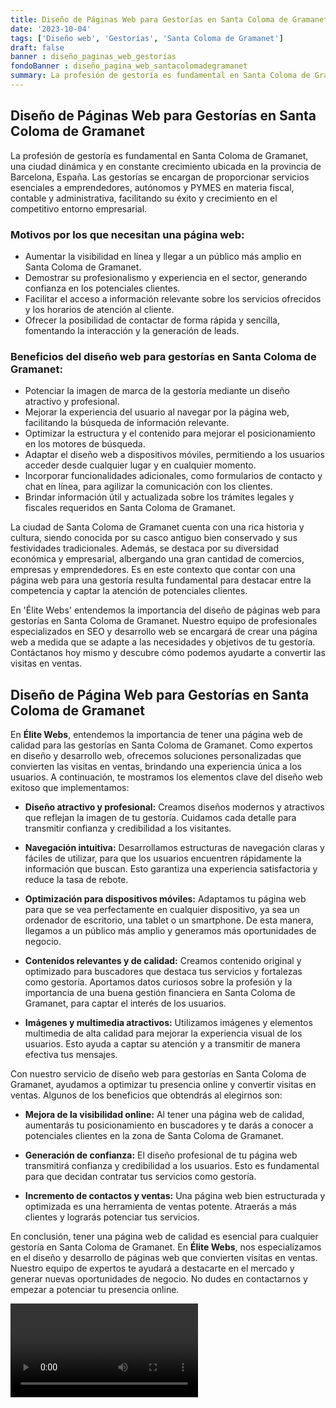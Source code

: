 ```yaml
---
title: Diseño de Páginas Web para Gestorías en Santa Coloma de Gramanet
date: '2023-10-04'
tags: ['Diseño web', 'Gestorías', 'Santa Coloma de Gramanet']
draft: false
banner : diseño_paginas_web_gestorías
fondoBanner : diseño_pagina_web_santacolomadegramanet
summary: La profesión de gestoría es fundamental en Santa Coloma de Gramanet, una ciudad dinámica y en constante crecimiento ubicada en la provincia de Barcelona, España. Las gestorías se encargan de proporcionar servicios esenciales a emprendedores, autónomos y PYMES en materia fiscal, contable y administrativa, facilitando su éxito y crecimiento en el competitivo entorno empresarial. 
---
```


## Diseño de Páginas Web para Gestorías en Santa Coloma de Gramanet

La profesión de gestoría es fundamental en Santa Coloma de Gramanet, una ciudad dinámica y en constante crecimiento ubicada en la provincia de Barcelona, España. Las gestorías se encargan de proporcionar servicios esenciales a emprendedores, autónomos y PYMES en materia fiscal, contable y administrativa, facilitando su éxito y crecimiento en el competitivo entorno empresarial. 

### Motivos por los que necesitan una página web:

- Aumentar la visibilidad en línea y llegar a un público más amplio en Santa Coloma de Gramanet.
- Demostrar su profesionalismo y experiencia en el sector, generando confianza en los potenciales clientes.
- Facilitar el acceso a información relevante sobre los servicios ofrecidos y los horarios de atención al cliente.
- Ofrecer la posibilidad de contactar de forma rápida y sencilla, fomentando la interacción y la generación de leads.

### Beneficios del diseño web para gestorías en Santa Coloma de Gramanet:

- Potenciar la imagen de marca de la gestoría mediante un diseño atractivo y profesional.
- Mejorar la experiencia del usuario al navegar por la página web, facilitando la búsqueda de información relevante.
- Optimizar la estructura y el contenido para mejorar el posicionamiento en los motores de búsqueda.
- Adaptar el diseño web a dispositivos móviles, permitiendo a los usuarios acceder desde cualquier lugar y en cualquier momento.
- Incorporar funcionalidades adicionales, como formularios de contacto y chat en línea, para agilizar la comunicación con los clientes.
- Brindar información útil y actualizada sobre los trámites legales y fiscales requeridos en Santa Coloma de Gramanet.

La ciudad de Santa Coloma de Gramanet cuenta con una rica historia y cultura, siendo conocida por su casco antiguo bien conservado y sus festividades tradicionales. Además, se destaca por su diversidad económica y empresarial, albergando una gran cantidad de comercios, empresas y emprendedores. Es en este contexto que contar con una página web para una gestoría resulta fundamental para destacar entre la competencia y captar la atención de potenciales clientes.

En 'Élite Webs' entendemos la importancia del diseño de páginas web para gestorías en Santa Coloma de Gramanet. Nuestro equipo de profesionales especializados en SEO y desarrollo web se encargará de crear una página web a medida que se adapte a las necesidades y objetivos de tu gestoría. Contáctanos hoy mismo y descubre cómo podemos ayudarte a convertir las visitas en ventas.

<GifSeo />

<Cta />

## Diseño de Página Web para Gestorías en Santa Coloma de Gramanet

En **Élite Webs**, entendemos la importancia de tener una página web de calidad para las gestorías en Santa Coloma de Gramanet. Como expertos en diseño y desarrollo web, ofrecemos soluciones personalizadas que convierten las visitas en ventas, brindando una experiencia única a los usuarios. A continuación, te mostramos los elementos clave del diseño web exitoso que implementamos:

- **Diseño atractivo y profesional:** Creamos diseños modernos y atractivos que reflejan la imagen de tu gestoría. Cuidamos cada detalle para transmitir confianza y credibilidad a los visitantes.

- **Navegación intuitiva:** Desarrollamos estructuras de navegación claras y fáciles de utilizar, para que los usuarios encuentren rápidamente la información que buscan. Esto garantiza una experiencia satisfactoria y reduce la tasa de rebote.

- **Optimización para dispositivos móviles:** Adaptamos tu página web para que se vea perfectamente en cualquier dispositivo, ya sea un ordenador de escritorio, una tablet o un smartphone. De esta manera, llegamos a un público más amplio y generamos más oportunidades de negocio.

- **Contenidos relevantes y de calidad:** Creamos contenido original y optimizado para buscadores que destaca tus servicios y fortalezas como gestoría. Aportamos datos curiosos sobre la profesión y la importancia de una buena gestión financiera en Santa Coloma de Gramanet, para captar el interés de los usuarios.

- **Imágenes y multimedia atractivos:** Utilizamos imágenes y elementos multimedia de alta calidad para mejorar la experiencia visual de los usuarios. Esto ayuda a captar su atención y a transmitir de manera efectiva tus mensajes.

Con nuestro servicio de diseño web para gestorías en Santa Coloma de Gramanet, ayudamos a optimizar tu presencia online y convertir visitas en ventas. Algunos de los beneficios que obtendrás al elegirnos son:

- **Mejora de la visibilidad online:** Al tener una página web de calidad, aumentarás tu posicionamiento en buscadores y te darás a conocer a potenciales clientes en la zona de Santa Coloma de Gramanet.

- **Generación de confianza:** El diseño profesional de tu página web transmitirá confianza y credibilidad a los usuarios. Esto es fundamental para que decidan contratar tus servicios como gestoría.

- **Incremento de contactos y ventas:** Una página web bien estructurada y optimizada es una herramienta de ventas potente. Atraerás a más clientes y lograrás potenciar tus servicios.

En conclusión, tener una página web de calidad es esencial para cualquier gestoría en Santa Coloma de Gramanet. En **Élite Webs**, nos especializamos en el diseño y desarrollo de páginas web que convierten visitas en ventas. Nuestro equipo de expertos te ayudará a destacarte en el mercado y generar nuevas oportunidades de negocio. No dudes en contactarnos y empezar a potenciar tu presencia online.

<Video />

<CtaBot job='Gestorías' city='Santa Coloma de Gramanet'/>

<Gmaps query='Santa Coloma de Gramanet+españa+maps' />